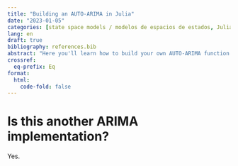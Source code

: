 ```yaml
---
title: "Building an AUTO-ARIMA in Julia"
date: "2023-01-05"
categories: [state space models / modelos de espacios de estados, JuliaLang, ARIMA, auto arima]
lang: en
draft: true
bibliography: references.bib
abstract: "Here you'll learn how to build your own AUTO-ARIMA function with Julia."
crossref:
  eq-prefix: Eq
format:
  html:
    code-fold: false
---
```


# Is this another ARIMA implementation?

Yes. 